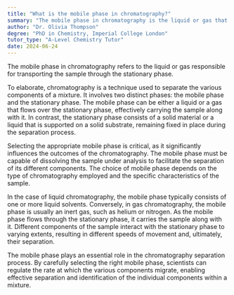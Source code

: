 ```yaml
---
title: "What is the mobile phase in chromatography?"
summary: "The mobile phase in chromatography is the liquid or gas that transports the sample through the stationary phase, facilitating the separation of components within the sample."
author: "Dr. Olivia Thompson"
degree: "PhD in Chemistry, Imperial College London"
tutor_type: "A-Level Chemistry Tutor"
date: 2024-06-24
---
```


The mobile phase in chromatography refers to the liquid or gas responsible for transporting the sample through the stationary phase.

To elaborate, chromatography is a technique used to separate the various components of a mixture. It involves two distinct phases: the mobile phase and the stationary phase. The mobile phase can be either a liquid or a gas that flows over the stationary phase, effectively carrying the sample along with it. In contrast, the stationary phase consists of a solid material or a liquid that is supported on a solid substrate, remaining fixed in place during the separation process.

Selecting the appropriate mobile phase is critical, as it significantly influences the outcomes of the chromatography. The mobile phase must be capable of dissolving the sample under analysis to facilitate the separation of its different components. The choice of mobile phase depends on the type of chromatography employed and the specific characteristics of the sample.

In the case of liquid chromatography, the mobile phase typically consists of one or more liquid solvents. Conversely, in gas chromatography, the mobile phase is usually an inert gas, such as helium or nitrogen. As the mobile phase flows through the stationary phase, it carries the sample along with it. Different components of the sample interact with the stationary phase to varying extents, resulting in different speeds of movement and, ultimately, their separation.

The mobile phase plays an essential role in the chromatography separation process. By carefully selecting the right mobile phase, scientists can regulate the rate at which the various components migrate, enabling effective separation and identification of the individual components within a mixture.
    